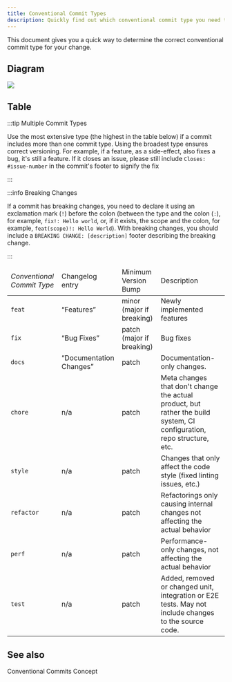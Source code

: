 ```yaml
---
title: Conventional Commit Types
description: Quickly find out which conventional commit type you need to use.
---
```


<!--
Reference
=========

=== When to use this template:
When you're documenting some topic so that users (e.g., ecosystem developers)
can quickly lookup a fact. These articles typically consist of a list, a
definition list, a table, or some other form of "quick-to-lookup" information.

=== When not to use this template:
Do not use a reference article to explain a concept. You should keep additional
information within the reference article to a minimum so that knowledgeable users
can quickly see the facts that are relevant to them. You can link to concepts and
other topics to explain specific concepts, if necessary.

=== Writing tips:
- Write in the present tense
- Use neutral pronouns (they/them instead of he/she and him/her)
- Be respectful to everyone
- Be aware of the potential for cultural misunderstandings
- Keep the amount of additional information to a minimum (focus on the facts)
- If necessary, link to concept topics. Do not explain them in the article
- Use a suitable form of content so that readers can quickly look up the desired
  information (e.g., a table, a list, a diagram, or something else)
-->

<!-- Relevant imports: -->


<!-- Short description of what information this document provides: -->

This document gives you a quick way to determine the correct conventional commit
type for your change.

## Diagram

<Image
	src="/static/img/drawio-diagrams/conventional-commits/conventional-commits-decision-table.drawio.svg"
	invertable
/>

## Table

:::tip Multiple Commit Types

Use the most extensive type (the highest in the table below) if a commit
includes more than one commit type. Using the broadest type ensures correct
versioning. For example, if a feature, as a side-effect, also fixes a bug, it's
still a feature. If it closes an issue, please still include
`Closes: #issue-number` in the commit's footer to signify the fix

:::

:::info Breaking Changes

If a commit has breaking changes, you need to declare it using an exclamation
mark (`!`) before the colon (between the type and the colon (`:`), for example,
`fix!: Hello world`, or, if it exists, the scope and the colon, for example,
`feat(scope)!: Hello World`). With breaking changes, you should include a
`BREAKING CHANGE: [description]` footer describing the breaking change.

:::

<table id="table_fhj_gnv_vnb">
	<thead>
		<tr>
			<td>
				<i>Conventional Commit Type</i>
			</td>
			<td>Changelog entry</td>
			<td>Minimum Version Bump</td>
			<td>Description</td>
		</tr>
	</thead>
	<tbody>
		<tr>
			<td>
				<code>feat</code>
			</td>
			<td>
				<q>Features</q>
			</td>
			<td>minor (major if breaking)</td>
			<td>Newly implemented features</td>
		</tr>
		<tr>
			<td>
				<code>fix</code>
			</td>
			<td>
				<q>Bug Fixes</q>
			</td>
			<td>patch (major if breaking)</td>
			<td>Bug fixes</td>
		</tr>
		<tr>
			<td>
				<code>docs</code>
			</td>
			<td>
				<q>Documentation Changes</q>
			</td>
			<td>patch</td>
			<td>Documentation-only changes.</td>
		</tr>
		<tr>
			<td>
				<code>chore</code>
			</td>
			<td>n/a</td>
			<td>patch</td>
			<td>
				Meta changes that don't change the actual product, but rather the build
				system, CI configuration, repo structure, etc.
			</td>
		</tr>
		<tr>
			<td>
				<code>style</code>
			</td>
			<td>n/a</td>
			<td>patch</td>
			<td>
				Changes that only affect the code style (fixed linting issues, etc.)
			</td>
		</tr>
		<tr>
			<td>
				<code>refactor</code>
			</td>
			<td>n/a</td>
			<td>patch</td>
			<td>
				Refactorings only causing internal changes not affecting the actual
				behavior
			</td>
		</tr>
		<tr>
			<td>
				<code>perf</code>
			</td>
			<td>n/a</td>
			<td>patch</td>
			<td>Performance-only changes, not affecting the actual behavior</td>
		</tr>
		<tr>
			<td>
				<code>test</code>
			</td>
			<td>n/a</td>
			<td>patch</td>
			<td>
				Added, removed or changed unit, integration or E2E tests. May not
				include changes to the source code.
			</td>
		</tr>
	</tbody>
</table>

<!-- Content (e.g., a table, a list, a diagram, or a definition list) -->

## See also

<Reference to="../concepts/conventional-commits">
	Conventional Commits Concept
</Reference>

<!--
Snippets
--------

<Reference to="../other-article">
    Relative Link to other article
</Reference>

<Reference to="https://www.example.com">
    Example Website
</Reference>
-->

